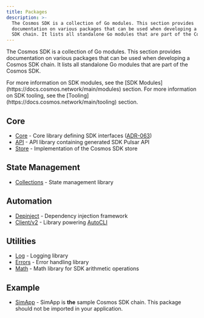 ```yaml
---
title: Packages
description: >-
  The Cosmos SDK is a collection of Go modules. This section provides
  documentation on various packages that can be used when developing a Cosmos
  SDK chain. It lists all standalone Go modules that are part of the Cosmos SDK.
---
```

The Cosmos SDK is a collection of Go modules. This section provides documentation on various packages that can be used when developing a Cosmos SDK chain.
It lists all standalone Go modules that are part of the Cosmos SDK.

<Tip>
For more information on SDK modules, see the [SDK Modules](https://docs.cosmos.network/main/modules) section.
For more information on SDK tooling, see the [Tooling](https://docs.cosmos.network/main/tooling) section.
</Tip>

## Core

* [Core](https://pkg.go.dev/cosmossdk.io/core) - Core library defining SDK interfaces ([ADR-063](https://docs.cosmos.network/main/architecture/adr-063-core-module-api))
* [API](https://pkg.go.dev/cosmossdk.io/api) - API library containing generated SDK Pulsar API
* [Store](https://pkg.go.dev/cosmossdk.io/store) - Implementation of the Cosmos SDK store

## State Management

* [Collections](/docs/sdk/vnext/build/packages/collections) - State management library

## Automation

* [Depinject](/docs/sdk/vnext/build/packages/depinject) - Dependency injection framework
* [Client/v2](https://pkg.go.dev/cosmossdk.io/client/v2) - Library powering [AutoCLI](https://docs.cosmos.network/main/core/autocli)

## Utilities

* [Log](https://pkg.go.dev/cosmossdk.io/log) - Logging library
* [Errors](https://pkg.go.dev/cosmossdk.io/errors) - Error handling library
* [Math](https://pkg.go.dev/cosmossdk.io/math) - Math library for SDK arithmetic operations

## Example

* [SimApp](https://pkg.go.dev/cosmossdk.io/simapp) - SimApp is **the** sample Cosmos SDK chain. This package should not be imported in your application.
